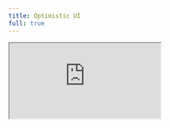 ```yaml
---
title: Optimistic UI
full: true
---
```


<iframe
    src="https://codesandbox.io/embed/swr-basic-forked-gry7m0?fontsize=14&hidenavigation=1&theme=dark"
    style={{
        width: "100%",
        height: "100%",
        border: 0,
        overflow: "hidden",
        background: "rgb(21, 21, 21)",
    }}
    title="SWR - Optimistic UI"
    allow="accelerometer; ambient-light-sensor; camera; encrypted-media; geolocation; gyroscope; hid; microphone; midi; payment; usb; vr; xr-spatial-tracking"
    sandbox="allow-autoplay allow-forms allow-modals allow-popups allow-presentation allow-same-origin allow-scripts"
/>
